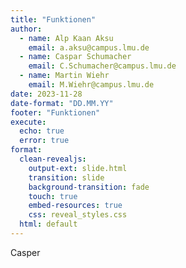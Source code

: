 ```yaml
---
title: "Funktionen"
author:
  - name: Alp Kaan Aksu
    email: a.aksu@campus.lmu.de
  - name: Caspar Schumacher
    email: C.Schumacher@campus.lmu.de
  - name: Martin Wiehr
    email: M.Wiehr@campus.lmu.de
date: 2023-11-28
date-format: "DD.MM.YY"
footer: "Funktionen"
execute: 
  echo: true
  error: true
format: 
  clean-revealjs: 
    output-ext: slide.html
    transition: slide
    background-transition: fade
    touch: true
    embed-resources: true
    css: reveal_styles.css
  html: default
---
```


Casper